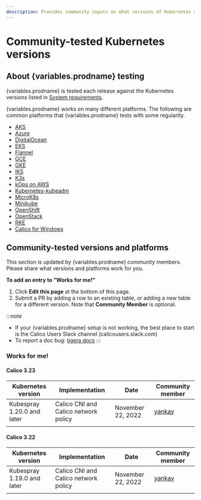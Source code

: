 ```yaml
---
description: Provides community inputs on what versions of Kubernetes and platforms work with Calico.
---
```


# Community-tested Kubernetes versions

## About {variables.prodname} testing

{variables.prodname} is tested each release against the Kubernetes versions listed in [System requirements](requirements.mdx). 

{variables.prodname} works on many different platforms. The following are common platforms that {variables.prodname} tests with some regularity.  

- [AKS](managed-public-cloud/aks.mdx)
- [Azure](self-managed-public-cloud/azure.mdx)
- [DigitalOcean](self-managed-public-cloud/do.mdx)
- [EKS](managed-public-cloud/eks.mdx)
- [Flannel](flannel/install-for-flannel.mdx)
- [GCE](self-managed-public-cloud/gce.mdx)
- [GKE](managed-public-cloud/gke.mdx)
- [IKS](managed-public-cloud/iks.mdx)
- [K3s](k3s/index.mdx)
- [kOps on AWS](self-managed-public-cloud/aws)
- [Kubernetes-kubeadm](self-managed-onprem/onpremises)
- [MicroK8s](microk8s)
- [Minikube](minikube)
- [OpenShift](openshift/installation.mdx)
- [OpenStack](../openstack/overview.mdx)
- [RKE](rancher.mdx)
- [Calico for Windows](windows-calico/operator.mdx)

## Community-tested versions and platforms

This section is updated by {variables.prodname} community members. Please share what versions and platforms work for you. 

**To add an entry to "Works for me!"**

1. Click **Edit this page** at the bottom of this page. 
1. Submit a PR by adding a row to an existing table, or adding a new table for a different version. Note that **Community Member** is optional.

:::note
- If your {variables.prodname} setup is not working, the best place to start is the Calico Users Slack channel (calicousers.slack.com)
- To report a doc bug: [tigera docs](https://github.com/tigera/docs/issues)
:::

### Works for me!

#### Calico 3.23 

| Kubernetes version         | Implementation                       | Date              | Community member                        |
| -------------------------- | ------------------------------------ | ----------------- | ----------------------------------- |
| Kubespray 1.20.0 and later | Calico CNI and Calico network policy | November 22, 2022 | [yankay](https://github.com/yankay) |
|                            |                                      |                   |                                  |

#### Calico 3.22 

| Kubernetes version         | Implementation                       | Date              | Community member                        |
| -------------------------- | ------------------------------------ | ----------------- | ----------------------------------- |
| Kubespray 1.19.0 and later | Calico CNI and Calico network policy | November 22, 2022 | [yankay](https://github.com/yankay) |
|                            |                                      |                   |                                     |
